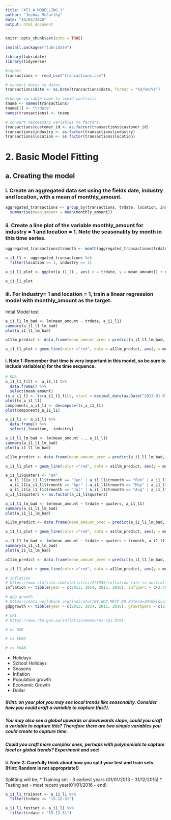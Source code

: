 ```yaml
---
title: "AT1_A_MODELLING_1"
author: "Joshua McCarthy"
date: "16/04/2020"
output: html_document
---
```


```r
knitr::opts_chunk$set(echo = TRUE)
```

```r
install.packages("lubridate")
```


```r
library(lubridate)
library(tidyverse)
```



```r
#import
transactions <- read_csv("transactions.csv")

# convert dates to dates
transactions$date <- as.Date(transactions$date, format = "%d/%m/%Y")

#change variable name to avoid conflicts
tname <- names(transactions)
tname[1] <- "trdate"
names(transactions) <- tname

# convert neccessary variables to factors
transactions$customer_id <- as.factor(transactions$customer_id) 
transactions$industry <- as.factor(transactions$industry)
transactions$location <- as.factor(transactions$location)
```

# 2. Basic Model Fitting

## a. Creating the model

### i. Create an aggregated data set using the fields date, industry and location, with a mean of monthly_amount.

```r
aggregated_transactions <- group_by(transactions, trdate, location, industry) %>%
  summarise(mean_amount = mean(monthly_amount))
```

### ii. Create a line plot of the variable monthly_amount for industry = 1 and location = 1.  Note the seasonality by month in this time series. 

```r
aggregated_transactions$trmonth <- month(aggregated_transactions$trdate, label = TRUE, abbr = TRUE)
```


```r
a_i1_l1 <- aggregated_transactions %>%
  filter(location == 1, industry == 1)

a_i1_l1_plot <- ggplot(a_i1_l1 , aes( x = trdate, y = mean_amount)) + geom_line() + geom_point() + geom_text(aes(label = trmonth, vjust=-1))

a_i1_l1_plot
```

### iii. For industry= 1 and location = 1, train a linear regression model with monthly_amount as the target. 

Intial Model test
```r
a_i1_l1_lm_bad <- lm(mean_amount ~ trdate, a_i1_l1)
summary(a_i1_l1_lm_bad)
plot(a_i1_l1_lm_bad)

a11lm_predict <- data.frame(mean_amount_pred = predict(a_i1_l1_lm_bad, a_i1_l1), trdate = a_i1_l1$trdate)

a_i1_l1_plot + geom_line(color ="red", data = a11lm_predict, aes(y = mean_amount_pred))
```

#### i. Note 1 :Remember that time is very important in this model, so be sure to include variable(s) for the time sequence.

```r
# EDA
a_i1_l1_filt <- a_i1_l1 %>%
  data.frame() %>%
  select(mean_amount)
ts_a_i1_l1 <- ts(a_i1_l1_filt, start = decimal_date(as.Date("2013-01-01")), frequency = 12)
plot(ts_a_i1_l1)
components_a_i1_l1 <- decompose(ts_a_i1_l1)
plot(components_a_i1_l1)
```

```r
a_i1_l1 <- a_i1_l1 %>%
  data.frame() %>%
  select(-location, -industry)
```


```r
a_i1_l1_lm_bad <- lm(mean_amount ~., a_i1_l1)
summary(a_i1_l1_lm_bad)
plot(a_i1_l1_lm_bad)

a11lm_predict <- data.frame(mean_amount_pred = predict(a_i1_l1_lm_bad, a_i1_l1), trdate = a_i1_l1$trdate)

a_i1_l1_plot + geom_line(color ="red", data = a11lm_predict, aes(y = mean_amount_pred))
```


```r
a_i1_l1$quaters <- "Q4"
  a_i1_l1[a_i1_l1$trmonth == "Jan" | a_i1_l1$trmonth == "Feb" | a_i1_l1$trmonth == "Mar" , "quaters"] <- "Q1"
  a_i1_l1[a_i1_l1$trmonth == "Apr" | a_i1_l1$trmonth == "May" | a_i1_l1$trmonth == "Jun" , "quaters"] <- "Q2"
  a_i1_l1[a_i1_l1$trmonth == "Jul" | a_i1_l1$trmonth == "Aug" | a_i1_l1$trmonth == "Sep" , "quaters"] <- "Q3"
a_i1_l1$quaters <- as.factor(a_i1_l1$quaters)  
```


```r
a_i1_l1_lm_bad <- lm(mean_amount ~ trdate + quaters, a_i1_l1)
summary(a_i1_l1_lm_bad)
plot(a_i1_l1_lm_bad)

a11lm_predict <- data.frame(mean_amount_pred = predict(a_i1_l1_lm_bad, a_i1_l1), trdate = a_i1_l1$trdate)

a_i1_l1_plot + geom_line(color ="red", data = a11lm_predict, aes(y = mean_amount_pred))
```
```r
a_i1_l1_lm_bad <- lm(mean_amount ~ trdate + quaters + trmonth, a_i1_l1)
summary(a_i1_l1_lm_bad)
plot(a_i1_l1_lm_bad)

a11lm_predict <- data.frame(mean_amount_pred = predict(a_i1_l1_lm_bad, a_i1_l1), trdate = a_i1_l1$trdate)

a_i1_l1_plot + geom_line(color ="red", data = a11lm_predict, aes(y = mean_amount_pred))
```

```r
# inflation 
# https://www.statista.com/statistics/271845/inflation-rate-in-australia/
inflation <- tibble(year = c(2013, 2014, 2015, 2016), inflperc = c(2.45, 2.51, 1.51, 1.25))

# gdp growth
# https://data.worldbank.org/indicator/NY.GDP.MKTP.KD.ZG?end=2016&locations=AU&start=2013
gdpgrowth <- tibble(year = c(2013, 2014, 2015, 2016), growthperc = c(2.585,2.533,2.193,2.771))

# CPI
# https://www.rba.gov.au/inflation/measures-cpi.html

# vs USD

# vs EURO

# vs YUAN
```



* Holidays
* School Holidays
* Seasons
* Inflation
* Population growth
* Economic Growth
* Dollar

##### (Hint: on your plot you may see local trends like seasonality. Consider how you could craft a variable to capture this?).

##### You may also see a global upwards or downwards slope, could you craft a variable to capture this? Therefore there are two simple variables you could create to capture time.

##### Could you craft more complex ones, perhaps with polynomials to capture local or global trends? Experiment and see! 

#### ii. Note 2: Carefully think about how you split your test and train sets. (Hint: Random is not appropriate!)

Splitting will be;
* Training set - 3 earliest years (01/01/2013 - 31/12/2015)
* Testing set - most recent year(01/01/2016 - end)

```r
a_i1_l1_trainset <- a_i1_l1 %>%
  filter(trdate <= "15-12-31")

a_i1_l1_testset <- a_i1_l1 %>%
  filter(trdate > "15-12-31")
```

